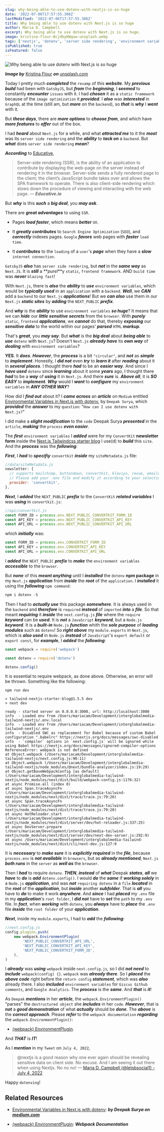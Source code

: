 ```yaml
---
slug: why-being-able-to-use-dotenv-with-nextjs-is-so-huge
date: '2022-07-06T17:57:55.306Z'
lastModified: '2022-07-06T17:57:55.306Z'
title: Why being able to use dotenv with Next.js is so huge
author: Maria D. Campbell
excerpt: Why being able to use dotenv with Next.js is so huge.
image: kristina-flour-BcjdbyKWquw-unsplash.webp
tags: ['nextjs', 'dotenv', 'server side rendering', 'environment variables']
isPublished: true
isFeatured: false
---
```


![Why being able to use dotenv with Next.js is so huge](kristina-flour-BcjdbyKWquw-unsplash.webp)

***Image by*** [Kristina Flour](https://unsplash.com/@tinaflour) ***on*** [unsplash.com](https://unsplash.com/photos/BcjdbyKWquw)

Today I pretty much **_completed_** the `revamp` of this **_website_**. My
**_previous build_** had been with `GatsbyJS`, but **_from_** the
**_beginning_**, I **_seemed_** to constantly **_encounter_** `issues` with it. I had **_chosen_** it as a `static framework` because of the
`image optimization` it **_provided_**. I **_also_** was **_interested_** in
`GraphQL` at the time (still am, but **_more_** on the `backend`), so **_that_** is **_why_** I **_went_** with it.

But **_these days_**, there are **_more options_** to **_choose from_**, and
which have **_more features_** to **_offer_** out of the box.

I had **_heard_** about `Next.js` for a while, and what **_attracted me_** to it the **_most_** was its `server side rendering` and the **_ability_** to **_tack on_** a `backend`. But **_what_** does `server side rendering` **_mean_**?

**_According_** to [Educative](https://www.educative.io/answers/what-is-server-side-rendering),

> Server-side rendering (SSR), is the ability of an application to contribute by displaying the web-page on the server instead of rendering it in the browser. Server-side sends a fully rendered page to the client; the client’s JavaScript bundle takes over and allows the SPA framework to operate. There is also client-side rendering which slows down the procedure of viewing and interacting with the web page. &mdash; ***Educative.io***

But **_why_** is this **_such_** a **_big deal_**, you **_may ask_**.

There are **_great advantages_** to using `SSR`.

-   Pages **_load faster_**, which means **_better_** `UX`.

-   It **_greatly contributes_** to `Search Engine Optimization` (`SEO`), and
    **_correctly_** indexes pages. `Google` **_favors_** web pages with
    **_faster_** `load time`.

-   It **_contributes_** to the `loading` of a `user`'s **_page_** when they
    have a **_slow_** `internet connection`.

`GatsbyJS` **_also_** has `server side rendering`, but **_not_** in the **_same
way_** as `Next.JS`. It is **_still_** a **_purel_**y `static`,
`frontend framework`. AND `build time` was **_never_** `blazing fast`!

With `Next.js`, there is **_also_** the **_ability_** to **_use_**
`environment variables`, which would be **_typically used_** in an `application` with a `backend`. **_Well_**, we **_CAN_** add a `backend` to our `Next.js` **_applications_**! But we **_can also_** use them in our `Next.js` **_static sites_** by **_adding_** the `NEXT_PUBLIC` **_prefix_**.

And **_why_** is the **_ability_** to use `environment variables` **_so huge_**? It means that we can **_hide_** our **_little sensitive secrets_** from the `browser`. With **_purely_** `static`, `frontend` **_applications_**, we **_cannot_** do that, thereby **_exposing_** our **_sensitive data_** to the world within our pages' **_parsed_** `HTML` **_markup_**.

That's **_great_**, you **_may say_**. But **_what_** is the **_big deal_**
about **_being able_** to **_use_** `dotenv` with `Next.js`? Doesn't `Next.js` **_already have_** its **_own way_** of **_dealing_** with
`environment variables`?

**YES**. It **_does_**. **_However_**, the **_process_** is a bit `"circular"`, and **_not_** as **_simple_** to **_implement_**. Honestly, I **_did not_** even **_try_** to **_learn it_** after **_reading_** about it in **_several places_**. I thought there **_had_** to be an **_easier way_**. And since I **_have used_** `dotenv` since **_learning_** about it some **_years_** ago, I thought there **_had_** to be a **_way_** of **_using_** it in `Next.js`. And there **_sure_** is. **_Above all_**, it is **_SO EASY_** to **_implement_**. **_Why_** would I **_want_** to **_configure_** my `environment variables` in
**_ANY OTHER WAY_**?

How did I **_find out_** about it? I **_came across_** an **_article_** on
`Medium` entitled [Environmental Variables in Next.js with dotenv](https://medium.com/courtly-intrepid/environmental-variables-in-next-js-with-dotenv-599c5bbfdf74), by `Deepak Surya`, which **_provided_** the **_answer_** to my `question`:
"`How can I use dotenv with Next.js?`"

I did make a **_slight modification_** to the `code` Deepak Surya
**_presented_** in the `article`, **_making_** the `process` **_even easier_**.

The **_first_** `environment variables` I **_added_** were for my `ConvertKit` **newsletter form** inside the [Next.js Tailwindcss starter blog](https://github.com/timlrx/tailwind-nextjs-starter-blog)
I use(d) to **_build_** this `site`. And the **_process_** was the
**_following_**:

**_First_**, I **_had_** to **_specifiy_** `convertkit` **_inside_** my
`siteMetadata.js` file:

```javascript
//data/siteMetadata.js
newsletter: {
  // supports mailchimp, buttondown, convertkit, klaviyo, revue, emailoctopus
  // Please add your .env file and modify it according to your selection
  provider: 'convertkit',
},
```

**_Next_**, I **_added_** the `NEXT_PUBLIC` **_prefix_** to the `ConvertKit`
**_related variables_** I was **_using_** in `convertkit.js`:

```javascript
//api/convertkit.js
const FORM_ID = process.env.NEXT_PUBLIC_CONVERTKIT_FORM_ID
const API_KEY = process.env.NEXT_PUBLIC_CONVERTKIT_API_KEY
const API_URL = process.env.NEXT_PUBLIC_CONVERTKIT_API_URL
```

which **_initially_** was:

```javascript
const FORM_ID = process.env.CONVERTKIT_FORM_ID
const API_KEY = process.env.CONVERTKIT_API_KEY
const API_URL = process.env.CONVERTKIT_API_URL
```

I **_added_** the `NEXT_PUBLIC` **_prefix_** to **_make_** the
`environment variables` **_accessible_** to the `browser`.

But **_none_** of this **_meant anything_** until I **_installed_** the `dotenv` **npm package** in my `Next.js` **_application_** from **_inside_** the **_root_** of the `application`. I **_installed_** it using the **_following_** `npm command`:

```javascript
npm i dotenv -S
```

Then I had to **_actually use_** this package **_somewhere_**. It is always used in the `backend` and **_therefore_** is `required` **_instead_** of `imported` **_into_** a **_file_**. So that meant **_requiring_** it **_inside_** the `next.config.js` **_file_** where the `require` **_keyword_** can be **_used_**. It is **_not_** a `JavaScript` **_keyword_**, but a `Node.js` **_keyword_**. It is a **_built-in_** `Node.js` **_function_** whith the **_sole purpose_** of
**_loading modules_** such as `dotenv`! So **_right above_** my `module.exports` in `Next.js`, which is **_also used_** in `Node.js` **_instead_** of `JavaScript`'s `export default` or `export const`, for **_example_**, I
**_added_** the **_following_**:

```javascript
const webpack = require('webpack')

const dotenv = require('dotenv')

dotenv.config()
```

It is essential to require webpack, as done above. Otherwise, an error will be thrown. Something like the following:

```shell
npm run dev

> tailwind-nextjs-starter-blog@1.5.5 dev
> next dev

ready - started server on 0.0.0.0:3000, url: http://localhost:3000
info  - Loaded env from /Users/mariacam/Development/interglobalmedia-tailwind-nextjs/.env.local
info  - Loaded env from /Users/mariacam/Development/interglobalmedia-tailwind-nextjs/.env
info  - Disabled SWC as replacement for Babel because of custom Babel configuration ".babelrc" https://nextjs.org/docs/messages/swc-disabled
info  - `compiler` options in `next.config.js` will be ignored while using Babel https://nextjs.org/docs/messages/ignored-compiler-options
ReferenceError: webpack is not defined
at Object.webpack (/Users/mariacam/Development/interglobalmedia-tailwind-nextjs/next.config.js:90:11)
at Object.webpack (/Users/mariacam/Development/interglobalmedia-tailwind-nextjs/node_modules/@next/bundle-analyzer/index.js:19:29)
at Object.getBaseWebpackConfig [as default] (/Users/mariacam/Development/interglobalmedia-tailwind-nextjs/node_modules/next/dist/build/webpack-config.js:1176:32)
at async Promise.all (index 0)
at async Span.traceAsyncFn (/Users/mariacam/Development/interglobalmedia-tailwind-nextjs/node_modules/next/dist/trace/trace.js:79:20)
at async Span.traceAsyncFn (/Users/mariacam/Development/interglobalmedia-tailwind-nextjs/node_modules/next/dist/trace/trace.js:79:20)
at async HotReloader.start (/Users/mariacam/Development/interglobalmedia-tailwind-nextjs/node_modules/next/dist/server/dev/hot-reloader.js:337:25)
at async DevServer.prepare (/Users/mariacam/Development/interglobalmedia-tailwind-nextjs/node_modules/next/dist/server/dev/next-dev-server.js:292:9)
at async /Users/mariacam/Development/interglobalmedia-tailwind-nextjs/node_modules/next/dist/cli/next-dev.js:127:9
```

It is **_necessary_** to **_make sure_** it is **_explicitly required_** in the **_file_**, because `process.env` is **_not available_** in `browsers`, but as **_already mentioned_**, `Next.js` **_both runs_** in the `server` as **_well as_** the `browser`.

Then I **_had_** to require `dotenv`. **_THEN_**, **_instead_** of **_what_** Deepak **_states_**, **_all_** we **_have_** to **_do_** is **_add_** `dotenv.config()`. I would **_do_** the **_same_** if **_working solely_** in a `Node.js` **_application_**, and was **_not_** `requiring dotenv` in a `file` **_located_** in the **_root_** of the **_application_**, but **_inside_** another **_subfolder_**. That is **_all_** you have to **_do_** to make it work **_anywhere_**. And **_since_** I had **_placed_** my `.env` file in my **_application_**'s `root folder`, I **_did not_** have to **_set_** the `path` to my `.env` file. In **_fact_**, when **_working_** with `dotenv`, you **_always_** have to **_place_** the `.env` file **_inside_** the `root folder`
of your **_application_**.

**_Next_**, inside my `module.exports`, I had to **_add_** the **_following_**:

```javascript
//next.config.js
config.plugins.push(
	new webpack.EnvironmentPlugin(
		'NEXT_PUBLIC_CONVERTKIT_API_URL',
		'NEXT_PUBLIC_CONVERTKIT_API_KEY',
		'NEXT_PUBLIC_CONVERTKIT_FORM_ID',
	),
)
```

I **_already_** was **_using_** `webpac`k inside `next.config.js`, so I did
**_not need_** to **_include_** `webpack(config) {}`. `webpack` was **_already there_**. So I **_placed_** the **_above code_** right before the
`return config` **_statement_**, which was **_also_** already there. I also
**_included_** `environment variables` for `Giscus Github comments`, and
`Google Analytics`. The **_process_** is the **_same_**. And **_that_** is
**_it_**!

As `Deepak` **_mentions_** in her **_article_**, the `webpack.EnvironmentPlugin()` "parses" the `destructured object` she
**_includes_** in her `code`. **_However_**, that is **_not_** a **_good
demonstration_** of what **_actually_** should be **_done_**. The **_above_** is the **_correct approach_**. Please **_refer_** to the `webpack documentation` **_regarding_** the `webpack.EnvironmentPlugin()`:

- [(webpack) EnvironmentPlugin](https://webpack.js.org/plugins/environment-plugin/).

And **_THAT_** is **_IT_**!

As I **_mention_** in my `Tweet` on `July 4, 2022`,

> @nextjs is a good reason why one ever again should be revealing sensitive data on client side. No excuse. And I am seeing it out there when using Nextjs. No no no! &mdash; [Maria D. Campbell (@letsbsocial1) - July 4, 2022](https://twitter.com/letsbsocial1/status/1544153765305061378)

Happy `dotenving`!

## Related Resources

-   [Environmental Variables in Next.js with dotenv](https://medium.com/courtly-intrepid/environmental-variables-in-next-js-with-dotenv-599c5bbfdf74): **_by Deepak Surya on [medium.com](https://medium.com/)_**

-   [(webpack) EnvironmentPlugin](https://webpack.js.org/plugins/environment-plugin/): **_Webpack Documentation_**



